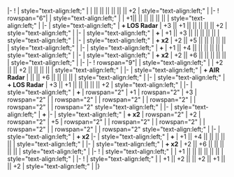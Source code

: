 {{Ship/EquipmentBonuses||class=<includeonly>mw-collapsed</includeonly>}}
|-
! {{RedGunLight}}{{EquipmentLink|12.7cm Twin Gun Mount Model A}}
| style="text-align:left;" | 
| || || || || || || +2
| style="text-align:left;" | 
|-
! rowspan="6"|{{RedGunLight}}{{EquipmentLink|12.7cm Twin Gun Mount Model A Kai 2}}
| style="text-align:left;" | 
| +1|| || || || || || 
| style="text-align:left;" | 
|-
| style="text-align:left;" | '''+ LOS Radar'''
| +3 || +1 || || || || || +2
| style="text-align:left;" |
|-
| style="text-align:left;" | '''+ {{EquipmentLink|61cm Triple Torpedo Mount|61cm Triple (Oxygen) Torpedo Mount|text= Triple Torpedo Mount}}'''
| +1 || +3 || || || || ||
| style="text-align:left;" |
|-
| style="text-align:left;" | '''+ {{EquipmentLink|61cm Triple Torpedo Mount|61cm Triple (Oxygen) Torpedo Mount|text= Triple Torpedo Mount}}x2'''
| +2 || +5 || || || || ||
| style="text-align:left;" |
|-
| style="text-align:left;" | '''+ {{EquipmentLink|61cm Triple (Oxygen) Torpedo Mount Late Model|text=Triple Torpedo Mount (LM)}}'''
| +1 || +4 || || || || ||
| style="text-align:left;" |
|-
| style="text-align:left;" | '''+ {{EquipmentLink|61cm Triple (Oxygen) Torpedo Mount Late Model|text=Triple Torpedo Mount (LM)}}x2'''
| +2 || +6 || || || || ||
| style="text-align:left;" |
|-
{{Ship/EquipmentBonuses/Header}}
|-
! rowspan="9"| {{GreenGunDP}}{{EquipmentLink|12.7cm Twin Gun Mount Model A Kai 3 (Wartime Modification) + Anti-Aircraft Fire Director}}
| style="text-align:left;" |
| +2 || || +2 || || || ||
| style="text-align:left;" |
|-
| style="text-align:left;" | '''+ AIR Radar'''
| || || +6 || || || ||
| style="text-align:left;" |
|-
| style="text-align:left;" | '''+ LOS Radar'''
| +3 || +1 || || || || || +2
| style="text-align:left;" |
|-
| style="text-align:left;" | '''+ {{EquipmentLink|61cm Triple Torpedo Mount}}'''
| rowspan="2" | +1 
| rowspan="2" | +3 
| rowspan="2" | 
| rowspan="2" | 
| rowspan="2" | 
| rowspan="2" | 
| rowspan="2" | 
| rowspan="2" style="text-align:left;" |
|-
| style="text-align:left;" | '''+ {{EquipmentLink|61cm Triple (Oxygen) Torpedo Mount}}'''
|-
| style="text-align:left;" | '''+ {{EquipmentLink|61cm Triple Torpedo Mount}}x2'''
| rowspan="2" | +2 
| rowspan="2" | +5 
| rowspan="2" | 
| rowspan="2" | 
| rowspan="2" | 
| rowspan="2" | 
| rowspan="2" | 
| rowspan="2" style="text-align:left;" |
|-
| style="text-align:left;" | '''+ {{EquipmentLink|61cm Triple (Oxygen) Torpedo Mount}}x2'''
|-
| style="text-align:left;" | '''+ {{EquipmentLink|61cm Triple (Oxygen) Torpedo Mount Late Model|text=Triple Torpedo Mount (LM)}}'''
| +1 || +4 || || || || ||
| style="text-align:left;" |
|-
| style="text-align:left;" | '''+ {{EquipmentLink|61cm Triple (Oxygen) Torpedo Mount Late Model|text=Triple Torpedo Mount (LM)}}x2'''
| +2 || +6 || || || || ||
| style="text-align:left;" |
|-
! {{GreenGunDP}}{{EquipmentLink|5inch Single Gun Mount Mk.30 Kai + GFCS Mk.37}}
| style="text-align:left;" | 
| +1 || || || || || || 
| style="text-align:left;" | 
|-
! {{Skilled Lookout}}{{EquipmentLink|Skilled Lookouts}}
| style="text-align:left;" | 
| +1 || +2 || || +2 || +1 || || +2
| style="text-align:left;" | 
|}